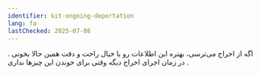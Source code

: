 ```yaml
---
identifier: kit-ongoing-deportation
lang: fa
lastChecked: 2025-07-08
---
```


اگه از اخراج می‌ترسی، بهتره این اطلاعات رو با خیال راحت و دقت همین حالا بخونی
.
در زمان اجرای اخراج دیگه وقتی برای خوندن این چیزها نداری
.

<BlockBox identifier="ongoing-deportation">
    <Block identifier="ongoing-deportation" collection="flyers" />
</BlockBox>
